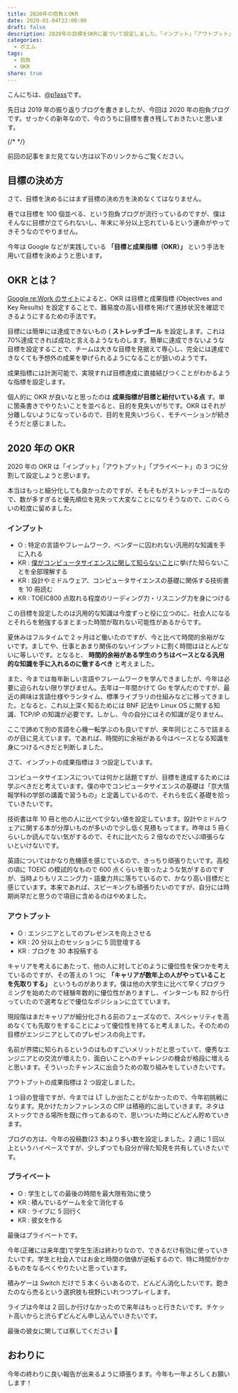 ```yaml
---
title: 2020年の抱負とOKR
date: 2020-01-04T22:00:00
draft: false
description: 2020年の目標をOKRに基づいて設定しました。「インプット」「アウトプット」「プライベート」の3つに分割してOKRをそれぞれ設定したので目標を達成するために頑張ります。
categories:
  - ポエム
tags:
  - 抱負
  - OKR
share: true
---
```



こんにちは、[@p1ass](https://twitter.com/p1ass)です。

先日は 2019 年の振り返りブログを書きましたが、今回は 2020 年の抱負ブログです。せっかくの新年なので、今のうちに目標を書き残しておきたいと思います。

{/* <!--more--> */}

前回の記事をまだ見てない方は以下のリンクからご覧ください。

<ExLinkCard url="https://blog.p1ass.com/posts/review-of-2019/" />

## 目標の決め方

さて、目標を決めるにはまず目標の決め方を決めなくてはなりません。

巷では目標を 100 個並べる、という抱負ブログが流行っているのですが、僕はそんなに目標が立てられないし、年末に半分以上忘れているという運命がやってきそうなのでやりません。

今年は Google などが実践している **「目標と成果指標（OKR）」** という手法を用いて目標を決めようと思います。

## OKR とは？

[Google re:Work のサイト](https://rework.withgoogle.com/jp/guides/set-goals-with-okrs/steps/introduction/)によると、OKR は目標と成果指標 (Objectives and Key Results) を設定することで、難易度の高い目標を掲げて進捗状況を確認できるようにするための手法です。

目標には簡単には達成できないもの ( **ストレッチゴール** を設定します。これは 70%達成できれば成功と言えるようなものします。簡単に達成できないような目標を設定することで、チームは大きな目標を見据えて専心し、完全には達成できなくても予想外の成果を挙げられるようになることが狙いのようです。

成果指標には計測可能で、実現すれば目標達成に直接結びつくことがわかるような指標を設定します。

個人的に OKR が良いなと思ったのは **成果指標が目標と紐付いている点** す。単に箇条書きでやりたいことを並べると、目的を見失いがちです。OKR はそれが分離しないようになっているので、目的を見失いづらく、モチベーションが続きそうだと感じました。

## 2020 年の OKR

2020 年の OKR は「インプット」「アウトプット」「プライベート」の 3 つに分割して設定しようと思います。

本当はもっと細分化しても良かったのですが、そもそもがストレッチゴールなので、数が多すぎると優先順位を見失って大変なことになりそうなので、このくらいの粒度に留めました。

### インプット

- O : 特定の言語やフレームワーク、ベンダーに囚われない汎用的な知識を手に入れる
- KR : [僕がコンピュータサイエンスに関して知らないこと](https://blog.p1ass.com/posts/i-do-not-understand-cs/)に挙げた知らないことを全部理解する
- KR : 設計やミドルウェア、コンピュータサイエンスの基礎に関係する技術書を 10 冊読む
- KR : TOEIC800 点取れる程度のリーディング力・リスニング力を身につける

この目標を設定したのは汎用的な知識は今度ずっと役に立つのに、社会人になるとそれらを勉強するまとまった時間が取れない可能性があるからです。

夏休みはフルタイムで 2 ヶ月ほど働いたのですが、今と比べて時間的余裕がないです。ましてや、仕事とあまり関係のないインプットに割く時間はほとんどないに等しいです。となると、 **時間的余裕がある学生のうちはベースとなる汎用的な知識を手に入れるのに徹するべき** と考えました。

また、今までは毎年新しい言語やフレームワークを学んできましたが、今年は必要に迫られない限り学びません。去年は一年間かけて Go を学んだのですが、最近の興味は言語仕様やランタイム、標準ライブラリの仕組みなどに移ってきました。となると、これ以上深く知るためには BNF 記法や Linux OS に関する知識、TCP/IP の知識が必要です。しかし、今の自分にはその知識が足りません。

ここで諦めて別の言語を心機一転学ぶのも良いですが、来年同じところで詰まるのが目に見えています。であれば、時間的に余裕がある今はベースとなる知識を身につけるべきだと判断しました。

さて、インプットの成果指標は 3 つ設定しています。

コンピュータサイエンスについては何かと話題ですが、目標を達成するためには学ぶべきだと考えています。僕の中でコンピュータサイエンスの基礎は「京大情報学科の学部の講義で習うもの」と定義しているので、それらを広く基礎を拾っていきたいです。

技術書は年 10 冊と他の人に比べて少ない値を設定しています。設計やミドルウェアに関する本が分厚いものが多いので少し低く見積もってます。昨年は 5 冊くらいしか読んでない気がするので、それに比べたら 2 倍なのでだいぶ頑張らないといけないです。

英語についてはかなり危機感を感じているので、きっちり頑張りたいです。高校の頃に TOEIC の模試的なもので 600 点くらいを取ったような気がするのですが、当時よりもリスニング力・語彙力共に落ちているので、かなり高い目標だと感じています。本来であれば、スピーキングも頑張りたいのですが、自分には時期尚早だと思うので項目に含めるのはやめました。

### アウトプット

- O : エンジニアとしてのプレゼンスを向上させる
- KR : 20 分以上のセッションに 5 回登壇する
- KR : ブログを 30 本投稿する

キャリアを考えるにあたって、他の人に対してどのように優位性を保つかを考えているのですが、その答えの 1 つに **「キャリアが数年上の人がやっていることを先取りする」** というものがあります。僕は他の大学生に比べて早くプログラミングを始めたので経験年数的に優位性がありますし、インターンも B2 から行っていたので選考などで優位なポジションに立てています。

現段階はまだキャリアが細分化される前のフェーズなので、スペシャリティを高めなくても先取りをすることによって優位性を持てると考えました。そのための目標がエンジニアとしてのプレゼンスの向上です。

名前が界隈に知られるというのはものすごいメリットだと思っていて、優秀なエンジニアとの交流が増えたり、面白いことへのチャレンジの機会が格段に増えると思います。そういったチャンスに出会うための取り組みをしていきたいです。

アウトプットの成果指標は 2 つ設定しました。

１つ目の登壇ですが、今までは LT しか出たことがなかったので、今年初挑戦になります。見かけたカンファレンスの CfP は積極的に出していきます。ネタはストックできる場所を既に作ってあるので、思いついた時にどんどん貯めていきます。

ブログの方は、今年の投稿数(23 本)より多い数を設定しました。2 週に 1 回以上というハイペースですが、少しずつでも自分が得た知見を共有していきたいです。

### プライベート

- O : 学生としての最後の時間を最大限有効に使う
- KR : 積んでいるゲームを全て消化する
- KR : ライブに 5 回行く
- KR : 彼女を作る

最後はプライベートです。

今年(正確には来年度)で学生生活は終わりなので、できるだけ有効に使っていきたいです。学生と社会人ではお金と時間の価値が逆転するので、特に時間がかかるものをなるべくやりたいと思っています。

積みゲーは Switch だけで 5 本くらいあるので、どんどん消化したいです。飽きたのなら売るという選択肢も視野にいれつつプレイします。

ライブは今年は 2 回しか行けなかったので来年はもっと行きたいです。チケット高いからと渋らずどんどん申し込んでいきたいです。

最後の彼女に関しては察してください 🙇

## おわりに

今年の終わりに良い報告が出来るように頑張ります。今年も一年よろしくお願いします！
